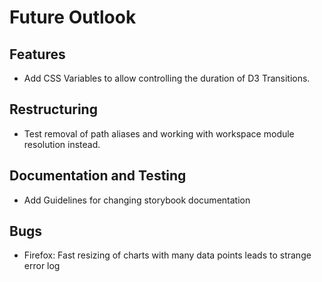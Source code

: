 
<Meta title='Future Outlook'></Meta>

# Future Outlook



## Features

- Add CSS Variables to allow controlling the duration of D3
  Transitions.


## Restructuring

- Test removal of path aliases and working with workspace
  module resolution instead.



## Documentation and Testing

- Add Guidelines for changing storybook documentation



## Bugs

- Firefox: Fast resizing of charts with many data points leads to strange error log
